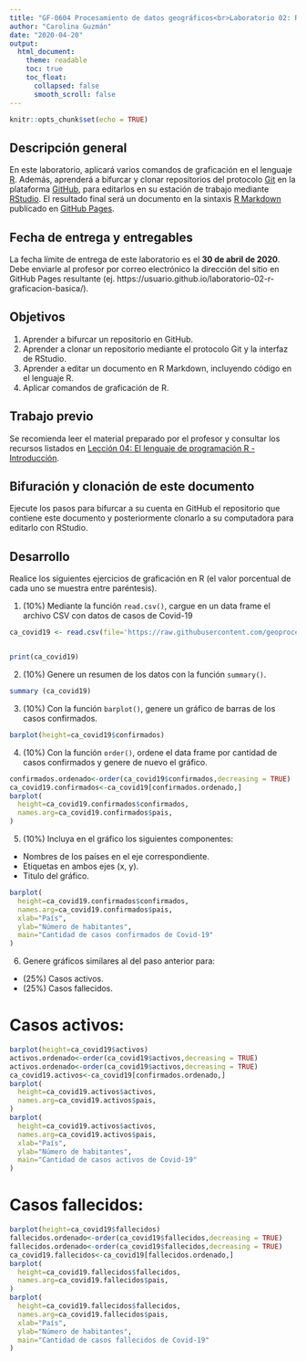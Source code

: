 ```yaml
---
title: "GF-0604 Procesamiento de datos geográficos<br>Laboratorio 02: R - Graficación básica"
author: "Carolina Guzmán"
date: "2020-04-20"
output:
  html_document:
    theme: readable    
    toc: true
    toc_float:
      collapsed: false
      smooth_scroll: false  
---
```


```r
knitr::opts_chunk$set(echo = TRUE)
```

## Descripción general
En este laboratorio, aplicará varios comandos de graficación en el lenguaje [R](https://www.r-project.org/). Además, aprenderá a bifurcar y clonar repositorios del protocolo [Git](https://git-scm.com/) en la plataforma [GitHub](https://github.com/), para editarlos en su estación de trabajo mediante [RStudio](https://rstudio.com/). El resultado final será un documento en la sintaxis [R Markdown](https://rmarkdown.rstudio.com/) publicado en [GitHub Pages](https://pages.github.com/).

## Fecha de entrega y entregables
La fecha límite de entrega de este laboratorio es el **30 de abril de 2020**. Debe enviarle al profesor por correo electrónico la dirección del sitio en GitHub Pages resultante (ej. https://usuario.github.io/laboratorio-02-r-graficacion-basica/).

## Objetivos
1. Aprender a bifurcar un repositorio en GitHub.
2. Aprender a clonar un repositorio mediante el protocolo Git y la interfaz de RStudio.
3. Aprender a editar un documento en R Markdown, incluyendo código en el lenguaje R.
4. Aplicar comandos de graficación de R.

## Trabajo previo
Se recomienda leer el material preparado por el profesor y consultar los recursos listados en [Lección 04: El lenguaje de programación R - Introducción](https://geoprocesamiento-2020i.github.io/leccion-04-r-introduccion/).

## Bifuración y clonación de este documento
Ejecute los pasos para bifurcar a su cuenta en GitHub el repositorio que contiene este documento y posteriormente clonarlo a su computadora para editarlo con RStudio.


## Desarrollo
Realice los siguientes ejercicios de graficación en R (el valor porcentual de cada uno se muestra entre paréntesis).

1. (10%) Mediante la función ```read.csv()```, cargue en un data frame el archivo CSV con datos de casos de Covid-19

```r

ca_covid19 <- read.csv(file='https://raw.githubusercontent.com/geoprocesamiento-2020i/datos/master/covid19/casos/ca/ca-covid19.csv')


print(ca_covid19)
```

2. (10%) Genere un resumen de los datos con la función  ```summary() ```.

```r
summary (ca_covid19)
```

3. (10%) Con la función ```barplot()```, genere un gráfico de barras de los casos confirmados.

```r
barplot(height=ca_covid19$confirmados)
```

4. (10%) Con la función  ```order()```, ordene el data frame por cantidad de casos confirmados y genere de nuevo el gráfico.

```r
confirmados.ordenado<-order(ca_covid19$confirmados,decreasing = TRUE)
ca_covid19.confirmados<-ca_covid19[confirmados.ordenado,]
barplot(
  height=ca_covid19.confirmados$confirmados, 
  names.arg=ca_covid19.confirmados$pais, 
)
```

5. (10%) Incluya en el gráfico los siguientes componentes:
- Nombres de los países en el eje correspondiente.
- Etiquetas en ambos ejes (x, y).
- Titulo del gráfico.

```r
barplot(
  height=ca_covid19.confirmados$confirmados, 
  names.arg=ca_covid19.confirmados$pais, 
  xlab="País", 
  ylab="Número de habitantes", 
  main="Cantidad de casos confirmados de Covid-19"
)
```

6. Genere gráficos similares al del paso anterior para:
- (25%) Casos activos.
- (25%) Casos fallecidos.

# Casos activos:

```r
barplot(height=ca_covid19$activos)
activos.ordenado<-order(ca_covid19$activos,decreasing = TRUE)
activos.ordenado<-order(ca_covid19$activos,decreasing = TRUE)
ca_covid19.activos<-ca_covid19[confirmados.ordenado,]
barplot(
  height=ca_covid19.activos$activos, 
  names.arg=ca_covid19.activos$pais,
)
barplot(
  height=ca_covid19.activos$activos, 
  names.arg=ca_covid19.activos$pais, 
  xlab="País", 
  ylab="Número de habitantes", 
  main="Cantidad de casos activos de Covid-19"
)

```


# Casos fallecidos:

```r
barplot(height=ca_covid19$fallecidos)
fallecidos.ordenado<-order(ca_covid19$fallecidos,decreasing = TRUE)
fallecidos.ordenado<-order(ca_covid19$fallecidos,decreasing = TRUE)
ca_covid19.fallecidos<-ca_covid19[fallecidos.ordenado,]
barplot(
  height=ca_covid19.fallecidos$fallecidos, 
  names.arg=ca_covid19.fallecidos$pais,
)
barplot(
  height=ca_covid19.fallecidos$fallecidos, 
  names.arg=ca_covid19.fallecidos$pais, 
  xlab="País", 
  ylab="Número de habitantes", 
  main="Cantidad de casos fallecidos de Covid-19"
)

```
